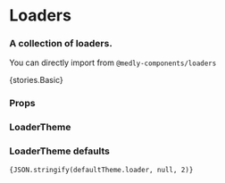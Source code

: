 
<Meta title="Loaders" component={SvgLoader} />

# Loaders

### A collection of loaders.

You can directly import from `@medly-components/loaders`

<Preview withToolbar>
    <Story name="Loaders">{stories.Basic}</Story>
</Preview>

### Props

<Props of={stories.Basic} />

### LoaderTheme

<Props of={stories.ThemeInterface} />

### LoaderTheme defaults

<code>{JSON.stringify(defaultTheme.loader, null, 2)}</code>
